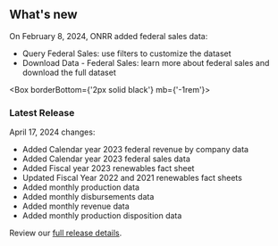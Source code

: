 ## <span>What's new</span> <WhatsNewIcon />


  On February 8, 2024, ONRR added federal sales data:

  - <Link href='/query-data/?dataType=Federal%20Sales'>Query Federal Sales</Link>: use filters to customize the dataset
  - <Link href='/downloads/federal-sales/' linkType='default'>Download Data - Federal Sales</Link>: learn more about federal sales and download the full dataset

<Box borderBottom={'2px solid black'} mb={'-1rem'}>
</Box>

### Latest Release

 April 17, 2024 changes:

- Added <Link href="/downloads/federal-revenue-by-company/" linkType="default">Calendar year 2023 federal revenue by company data</Link>
- Added <Link href="/downloads/federal-sales/" linkType="default">Calendar year 2023 federal sales data</Link>
- Added <Link href="/downloads/renewables-fact-sheets/Renewables-Fact-Sheet-FY23.pdf" linkType="default">Fiscal year 2023 renewables fact sheet</Link>
- Updated <Link href="/?tab=tab-fact-sheets" linkType="default">Fiscal Year 2022 and 2021 renewables fact sheets</Link>
- Added <Link href="/downloads/production-by-month/" linkType="default">monthly production data</Link>
- Added <Link href="/downloads/disbursements-by-month/" linkType="default">monthly disbursements data</Link>
- Added <Link href="/downloads/revenue/" linkType="default">monthly revenue data</Link>
- Added <Link href="/downloads/production-by-disposition/" linkType="default">monthly production disposition data</Link>



Review our [full release details](https://github.com/ONRR/nrrd/releases).
